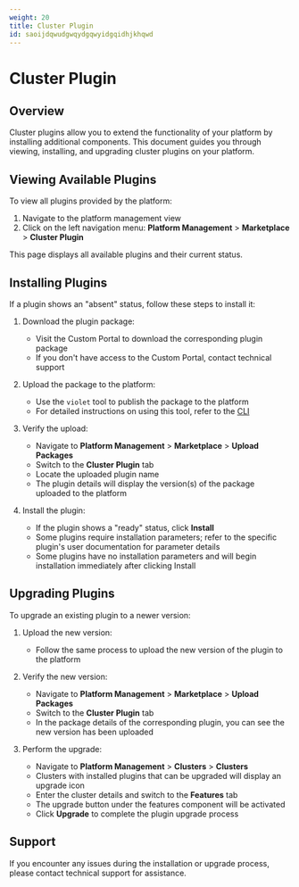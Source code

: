 ```yaml
---
weight: 20
title: Cluster Plugin
id: saoijdqwudgwqydgqwyidgqidhjkhqwd
---
```


# Cluster Plugin

## Overview

Cluster plugins allow you to extend the functionality of your platform by installing additional components. This document guides you through viewing, installing, and upgrading cluster plugins on your platform.

## Viewing Available Plugins

To view all plugins provided by the platform:

1. Navigate to the platform management view
2. Click on the left navigation menu: **Platform Management** > **Marketplace** > **Cluster Plugin**

This page displays all available plugins and their current status.

## Installing Plugins

If a plugin shows an "absent" status, follow these steps to install it:

1. Download the plugin package:
   - Visit the Custom Portal to download the corresponding plugin package
   - If you don't have access to the Custom Portal, contact technical support

2. Upload the package to the platform:
   - Use the `violet` tool to publish the package to the platform
   - For detailed instructions on using this tool, refer to the [CLI]()

3. Verify the upload:
   - Navigate to **Platform Management** > **Marketplace** > **Upload Packages**
   - Switch to the **Cluster Plugin** tab
   - Locate the uploaded plugin name
   - The plugin details will display the version(s) of the package uploaded to the platform

4. Install the plugin:
   - If the plugin shows a "ready" status, click **Install**
   - Some plugins require installation parameters; refer to the specific plugin's user documentation for parameter details
   - Some plugins have no installation parameters and will begin installation immediately after clicking Install

## Upgrading Plugins

To upgrade an existing plugin to a newer version:

1. Upload the new version:
   - Follow the same process to upload the new version of the plugin to the platform

2. Verify the new version:
   - Navigate to **Platform Management** > **Marketplace** > **Upload Packages**
   - Switch to the **Cluster Plugin** tab
   - In the package details of the corresponding plugin, you can see the new version has been uploaded

3. Perform the upgrade:
   - Navigate to **Platform Management** > **Clusters** > **Clusters**
   - Clusters with installed plugins that can be upgraded will display an upgrade icon
   - Enter the cluster details and switch to the **Features** tab
   - The upgrade button under the features component will be activated
   - Click **Upgrade** to complete the plugin upgrade process

## Support

If you encounter any issues during the installation or upgrade process, please contact technical support for assistance.
